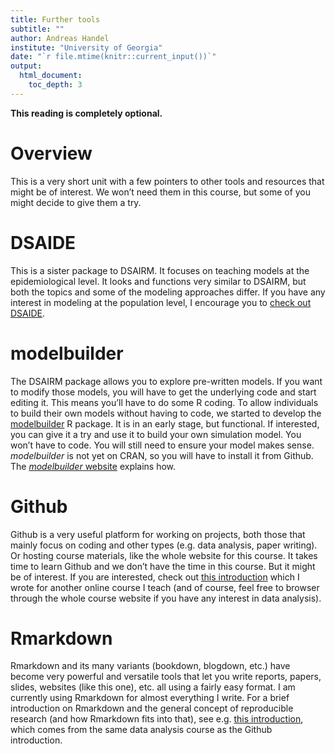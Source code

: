 ```yaml
---
title: Further tools 
subtitle: ""
author: Andreas Handel
institute: "University of Georgia"
date: "`r file.mtime(knitr::current_input())`"
output: 
  html_document:
    toc_depth: 3
---
```


**This reading is completely optional.**


# Overview
This is a very short unit with a few pointers to other tools and resources that might be of interest. We won't need them in this course, but some of you might decide to give them a try.


# DSAIDE
This is a sister package to DSAIRM. It focuses on teaching models at the epidemiological level. It looks and functions very similar to DSAIRM, but both the topics and some of the modeling approaches differ. If you have any interest in modeling at the population level, I encourage you to [check out DSAIDE](https://ahgroup.github.io/DSAIDE/).

# modelbuilder
The DSAIRM package allows you to explore pre-written models. If you want to modify those models, you will have to get the underlying code and start editing it. This means you'll have to do some R coding. To allow individuals to build their own models without having to code, we started to develop the [modelbuilder](https://ahgroup.github.io/modelbuilder/) R package. It is in an early stage, but functional. If interested, you can give it a try and use it to build your own simulation model. You won't have to code. You will still need to ensure your model makes sense. _modelbuilder_ is not yet on CRAN, so you will have to install it from Github. The [_modelbuilder_ website](https://ahgroup.github.io/modelbuilder/) explains how.


# Github
Github is a very useful platform for working on projects, both those that mainly focus on coding and other types (e.g. data analysis, paper writing). Or hosting course materials, like the whole website for this course. It takes time to learn Github and we don't have the time in this course. But it might be of interest. If you are interested, check out [this introduction](https://andreashandel.github.io/MADAcourse/1d_Github.html) which I wrote for another online course I teach (and of course, feel free to browser through the whole course website if you have any interest in data analysis).


# Rmarkdown
Rmarkdown and its many variants (bookdown, blogdown, etc.) have become very powerful and versatile tools that let you write reports, papers, slides, websites (like this one), etc. all using a fairly easy format. I am currently using Rmarkdown for almost everything I write. For a brief introduction on Rmarkdown and the general concept of reproducible research (and how Rmarkdown fits into that), see e.g. [this introduction](https://andreashandel.github.io/MADAcourse/1e_ToolsforReproducibility.html), which comes from the same data analysis course as the Github introduction.




